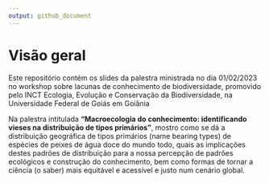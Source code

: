 ```yaml
---
output: github_document
---
```


# Visão geral

Este repositório contém os slides da palestra ministrada no dia 01/02/2023 no workshop sobre lacunas de conhecimento de biodiversidade, promovido pelo INCT Ecologia, Evolução e Conservação da Biodiversidade, na Universidade Federal de Goiás em Goiânia

Na palestra intitulada **"Macroecologia do conhecimento: identificando vieses na distribuição de tipos primários"**, mostro como se dá a distribuição geográfica de tipos primários (name bearing types) de espécies de peixes de água doce do mundo todo, quais as implicações destes padrões de distribuição para a nossa percepção de padrões ecológicos e construção do conhecimento, bem como formas de tornar a ciência (o saber) mais equitável e acessível e justo num cenário global.

